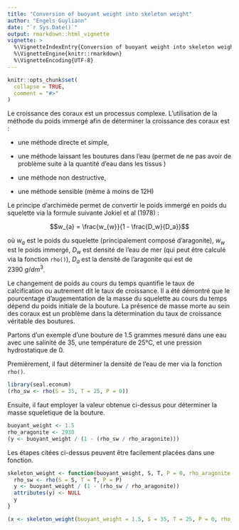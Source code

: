 ```yaml
---
title: "Conversion of buoyant weight into skeleton weight"
author: "Engels Guyliann"
date: "`r Sys.Date()`"
output: rmarkdown::html_vignette
vignette: >
  %\VignetteIndexEntry{Conversion of buoyant weight into skeleton weight}
  %\VignetteEngine{knitr::rmarkdown}
  %\VignetteEncoding{UTF-8}
---
```


```r
knitr::opts_chunk$set(
  collapse = TRUE,
  comment = "#>"
)
```


Le croissance des coraux est un processus complexe. L'utilisation de la méthode du poids immergé afin de déterminer la croissance des coraux est :

- une méthode directe et simple,

- une méthode laissant les boutures dans l'eau (permet de ne pas avoir de problème suite à la quantité d'eau dans les tissus )

- une méthode non destructive,

- une méthode sensible (même à moins de 12H)

Le principe d'archimède permet de convertir le poids immergé en poids du squelette via la formule suivante Jokiel et al (1978) :

$$w_{a} = \frac{w_{w}}{1 - \frac{D_w}{D_a}}$$

où $w_{a}$ est le poids du squelette (principalement composé d'aragonite),  $w_{w}$ est le poids immergé, $D_w$ est densité de l'eau de mer (qui peut être calculé via la fonction `rho()`), $D_a$ est la densité de l'aragonite  qui est de $2390 \ g/dm^3$.

Le changement de poids au cours du temps quantifie le taux de calcification ou autrement dit le taux de croissance. Il a été démontré que le pourcentage d'augementation de la masse du squelette au cours du temps dépend du poids initiale de la bouture. La présence de masse morte au sein des coraux est un problème dans la détermination du taux de croissance véritable des boutures.

Partons d'un exemple d'une bouture de 1.5 grammes mesuré dans une eau avec une salinité de 35, une température de 25°C, et une pression hydrostatique de 0.


Premièrement, il faut déterminer la densité de l'eau de mer via la fonction `rho()`. 

```r
library(seal.econum)
(rho_sw <- rho(S = 35, T = 25, P = 0))
```

Ensuite, il faut employer la valeur obtenue ci-dessus pour déterminer la masse squeletique de la bouture.

```r
buoyant_weight <- 1.5
rho_aragonite <- 2930
(y <- buoyant_weight / (1 - (rho_sw / rho_aragonite)))
```

Les étapes citées ci-dessus peuvent être facilement placées dans une fonction.

```r
skeleton_weight <- function(buoyant_weight, S, T, P = 0, rho_aragonite = 2930){
  rho_sw <- rho(S = S, T = T, P = P)
  y <- buoyant_weight / (1 - (rho_sw / rho_aragonite))
  attributes(y) <- NULL
  y
}

(x <- skeleton_weight(buoyant_weight = 1.5, S = 35, T = 25, P = 0, rho_aragonite = 2930))
```

